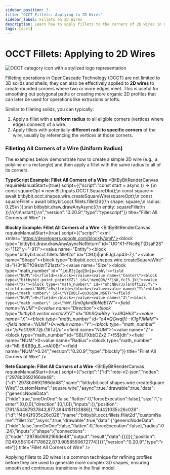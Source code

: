 ```yaml
---
sidebar_position: 3
title: "OCCT Fillets: Applying to 2D Wires"
sidebar_label: Fillets on 2D Wires
description: Learn how to apply fillets to the corners of 2D wires in OCCT to create rounded transitions between connected edges, using Bitbybit's Rete, Blockly, and TypeScript editors.
tags: [occt]
---
```



# OCCT Fillets: Applying to 2D Wires

<img 
  class="category-icon-small" 
  src="https://s.bitbybit.dev/assets/icons/white/occt-icon.svg" 
  alt="OCCT category icon with a stylized logo representation" 
  title="OCCT category icon" />

Filleting operations in OpenCascade Technology (OCCT) are not limited to 3D solids and shells; they can also be effectively applied to **2D wires** to create rounded corners where two or more edges meet. This is useful for smoothing out polygonal paths or creating more organic 2D profiles that can later be used for operations like extrusions or lofts.

Similar to filleting solids, you can typically:
1.  Apply a fillet with a **uniform radius** to all eligible corners (vertices where edges connect) of a wire.
2.  Apply fillets with potentially **different radii to specific corners** of the wire, usually by referencing the vertices at those corners.

### Filleting All Corners of a Wire (Uniform Radius)

The examples below demonstrate how to create a simple 2D wire (e.g., a polyline or a rectangle) and then apply a fillet with the same radius to all of its corners.

**TypeScript Example: Fillet All Corners of a Wire**
<BitByBitRenderCanvas
  requireManualStart={true}
  script={{"script":"const start = async () => {\n    const squareOpt = new Bit.Inputs.OCCT.SquareDto();\n    const square = await bitbybit.occt.shapes.wire.createSquareWire(squareOpt);\n    const squareFillet = await bitbybit.occt.fillets.fillet2d({\n        shape: square,\n        radius: 0.25\n    });\n\n    bitbybit.draw.drawAnyAsync({\n        entity: squareFillet\n    });\n}\n\nstart();\n","version":"0.20.9","type":"typescript"}}
  title="Fillet All Corners of Wire"
/>

**Blockly Example: Fillet All Corners of a Wire**
<BitByBitRenderCanvas
  requireManualStart={true}
  script={{"script":"<xml xmlns=\"https://developers.google.com/blockly/xml\"><block type=\"bitbybit.draw.drawAnyAsyncNoReturn\" id=\"UO^K1-FNciNjT{DsaF2S\" x=\"112\" y=\"-911\"><value name=\"Entity\"><block type=\"bitbybit.occt.fillets.fillet2d\" id=\"C9O)i|qmEJgLap43-Z;L\"><value name=\"Shape\"><block type=\"bitbybit.occt.shapes.wire.createSquareWire\" id=\"H3^18TfO9slzrT21aztx\"><value name=\"Size\"><block type=\"math_number\" id=\"^LeJ!`3jIgdZDn}p=/bh\"><field name=\"NUM\">1</field></block></value><value name=\"Center\"><block type=\"bitbybit.point.pointXYZ\" id=\"mzmQQh/*F|$K,Yc?3.}k\"><value name=\"X\"><block type=\"math_number\" id=\"oh:NburJx[a!Ofti2S.Y\"><field name=\"NUM\">0</field></block></value><value name=\"Y\"><block type=\"math_number\" id=\"VYEX8LF=Ou3uq3A,N6GT\"><field name=\"NUM\">0</field></block></value><value name=\"Z\"><block type=\"math_number\" id=\"%Wf,`I{_m0gkmBbNqB1W\"><field name=\"NUM\">0</field></block></value></block></value><value name=\"Direction\"><block type=\"bitbybit.vector.vectorXYZ\" id=\"l0hSQuR6ry``rvJ9QHk3\"><value name=\"X\"><block type=\"math_number\" id=\"o4=QGwqlf{--K1gP)M#M\"><field name=\"NUM\">0</field></block></value><value name=\"Y\"><block type=\"math_number\" id=\"}yFeDDSKT_@.{16TJ{/u\"><field name=\"NUM\">1</field></block></value><value name=\"Z\"><block type=\"math_number\" id=\"SBLFXbbDZxZ,T+!5$[dh\"><field name=\"NUM\">0</field></block></value></block></value></block></value><value name=\"Radius\"><block type=\"math_number\" id=\"M!i:8)[8Bg_8_~nA)0Br\"><field name=\"NUM\">0.24</field></block></value></block></value></block></xml>","version":"0.20.9","type":"blockly"}}
  title="Fillet All Corners of Wire"
/>

**Rete Example: Fillet All Corners of a Wire**
<BitByBitRenderCanvas
  requireManualStart={true}
  script={{"script":"{\"id\":\"rete-v2-json\",\"nodes\":{\"2978b0692166de48\":{\"id\":\"2978b0692166de48\",\"name\":\"bitbybit.occt.shapes.wire.createSquareWire\",\"customName\":\"square wire\",\"async\":true,\"drawable\":true,\"data\":{\"genericNodeData\":{\"hide\":true,\"oneOnOne\":false,\"flatten\":0,\"forceExecution\":false},\"size\":1,\"center\":[0,0,0],\"direction\":[0,1,0]},\"inputs\":{},\"position\":[791.154487937843,877.3944151133886]},\"f4d42f035c26c026\":{\"id\":\"f4d42f035c26c026\",\"name\":\"bitbybit.occt.fillets.fillet2d\",\"customName\":\"fillet 2d\",\"async\":true,\"drawable\":true,\"data\":{\"genericNodeData\":{\"hide\":false,\"oneOnOne\":false,\"flatten\":0,\"forceExecution\":false},\"radius\":0.24},\"inputs\":{\"shape\":{\"connections\":[{\"node\":\"2978b0692166de48\",\"output\":\"result\",\"data\":{}}]}},\"position\":[1249.5551047178622,873.9058590672774]}}}","version":"0.20.9","type":"rete"}}
  title="Fillet All Corners of Wire"
/>

Applying fillets to 2D wires is a common technique for refining profiles before they are used to generate more complex 3D shapes, ensuring smooth and continuous transitions in the final model.